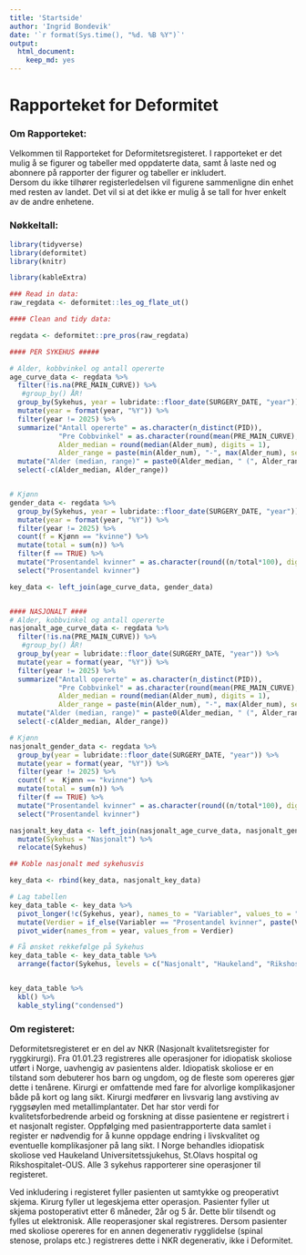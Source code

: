 ```yaml
---
title: 'Startside'
author: 'Ingrid Bondevik'
date: '`r format(Sys.time(), "%d. %B %Y")`'
output: 
  html_document: 
    keep_md: yes
---
```



# Rapporteket for Deformitet

### Om Rapporteket:
Velkommen til Rapporteket for Deformitetsregisteret. I rapporteket er det mulig å se figurer og tabeller med oppdaterte data, samt å laste ned og abonnere på rapporter der figurer og tabeller er inkludert.  
Dersom du ikke tilhører registerledelsen vil figurene sammenligne din enhet med resten av landet. Det vil si at det ikke er mulig å se tall for hver enkelt av de andre enhetene.

### Nøkkeltall:

```r
library(tidyverse)
library(deformitet)
library(knitr)

library(kableExtra)
```

```r
### Read in data:
raw_regdata <- deformitet::les_og_flate_ut()

#### Clean and tidy data:

regdata <- deformitet::pre_pros(raw_regdata)
```


```r
#### PER SYKEHUS #####

# Alder, kobbvinkel og antall opererte 
age_curve_data <- regdata %>% 
  filter(!is.na(PRE_MAIN_CURVE)) %>% 
   #group_by() ÅR! 
  group_by(Sykehus, year = lubridate::floor_date(SURGERY_DATE, "year")) %>% 
  mutate(year = format(year, "%Y")) %>%
  filter(year != 2025) %>% 
  summarize("Antall opererte" = as.character(n_distinct(PID)),
            "Pre Cobbvinkel" = as.character(round(mean(PRE_MAIN_CURVE), digits = 0)),
            Alder_median = round(median(Alder_num), digits = 1),
            Alder_range = paste(min(Alder_num), "-", max(Alder_num), sep ="")) %>% 
  mutate("Alder (median, range)" = paste0(Alder_median, " (", Alder_range, ")")) %>% 
  select(-c(Alder_median, Alder_range))


# Kjønn
gender_data <- regdata %>% 
  group_by(Sykehus, year = lubridate::floor_date(SURGERY_DATE, "year")) %>% 
  mutate(year = format(year, "%Y")) %>% 
  filter(year != 2025) %>% 
  count(f = Kjønn == "kvinne") %>%
  mutate(total = sum(n)) %>% 
  filter(f == TRUE) %>% 
  mutate("Prosentandel kvinner" = as.character(round((n/total*100), digits = 0))) %>%
  select("Prosentandel kvinner")

key_data <- left_join(age_curve_data, gender_data)


#### NASJONALT ####
# Alder, kobbvinkel og antall opererte 
nasjonalt_age_curve_data <- regdata %>% 
  filter(!is.na(PRE_MAIN_CURVE)) %>% 
   #group_by() ÅR! 
  group_by(year = lubridate::floor_date(SURGERY_DATE, "year")) %>% 
  mutate(year = format(year, "%Y")) %>%
  filter(year != 2025) %>% 
  summarize("Antall opererte" = as.character(n_distinct(PID)),
            "Pre Cobbvinkel" = as.character(round(mean(PRE_MAIN_CURVE), digits = 0)),
            Alder_median = round(median(Alder_num), digits = 1),
            Alder_range = paste(min(Alder_num), "-", max(Alder_num), sep ="")) %>% 
  mutate("Alder (median, range)" = paste0(Alder_median, " (", Alder_range, ")")) %>% 
  select(-c(Alder_median, Alder_range))

# Kjønn
nasjonalt_gender_data <- regdata %>% 
  group_by(year = lubridate::floor_date(SURGERY_DATE, "year")) %>% 
  mutate(year = format(year, "%Y")) %>% 
  filter(year != 2025) %>% 
  count(f =  Kjønn == "kvinne") %>%
  mutate(total = sum(n)) %>% 
  filter(f == TRUE) %>% 
  mutate("Prosentandel kvinner" = as.character(round((n/total*100), digits = 0))) %>%
  select("Prosentandel kvinner")

nasjonalt_key_data <- left_join(nasjonalt_age_curve_data, nasjonalt_gender_data) %>% 
  mutate(Sykehus = "Nasjonalt") %>% 
  relocate(Sykehus)

## Koble nasjonalt med sykehusvis

key_data <- rbind(key_data, nasjonalt_key_data)
```


```r
# Lag tabellen
key_data_table <- key_data %>% 
  pivot_longer(!c(Sykehus, year), names_to = "Variabler", values_to = "Verdier") %>%
  mutate(Verdier = if_else(Variabler == "Prosentandel kvinner", paste(Verdier, "%", sep = ""), if_else(Variabler == "Pre Cobbvinkel", paste(Verdier, intToUtf8(176), sep = ""), paste(Verdier, "", sep = "")), paste(Verdier, "", sep = ""))) %>% 
  pivot_wider(names_from = year, values_from = Verdier)

# Få ønsket rekkefølge på Sykehus
key_data_table <- key_data_table %>% 
  arrange(factor(Sykehus, levels = c("Nasjonalt", "Haukeland", "Rikshospitalet", "St.Olav")))



```

```r

key_data_table %>% 
  kbl() %>% 
  kable_styling("condensed")


```

### Om registeret:
Deformitetsregisteret er en del av NKR (Nasjonalt kvalitetsregister for ryggkirurgi). Fra 01.01.23 registreres alle operasjoner for idiopatisk skoliose utført i Norge, uavhengig av pasientens alder. Idiopatisk skoliose er en tilstand som debuterer hos barn og ungdom, og de fleste som opereres gjør dette i tenårene. Kirurgi er omfattende med fare for alvorlige komplikasjoner både på kort og lang sikt. Kirurgi medfører en livsvarig lang avstiving av ryggsøylen med metallimplantater. Det har stor verdi for kvalitetsforbedrende arbeid og forskning at disse pasientene er registrert i et nasjonalt register. Oppfølging med pasientrapporterte data samlet i register er nødvendig for å kunne oppdage endring i livskvalitet og eventuelle komplikasjoner på lang sikt. 
I Norge behandles idiopatisk skoliose ved Haukeland Universitetssjukehus, St.Olavs hospital og Rikshospitalet-OUS. Alle 3 sykehus rapporterer sine operasjoner til registeret. 

Ved inkludering i registeret fyller pasienten ut samtykke og preoperativt skjema. Kirurg fyller ut legeskjema etter operasjon. Pasienter fyller ut skjema postoperativt etter 6 måneder, 2år og 5 år. Dette blir tilsendt og fylles ut elektronisk.
Alle reoperasjoner skal registreres. Dersom pasienter med skoliose opereres for en annen degenerativ rygglidelse (spinal stenose, prolaps etc.) registreres dette i NKR degenerativ, ikke i Deformitet.

